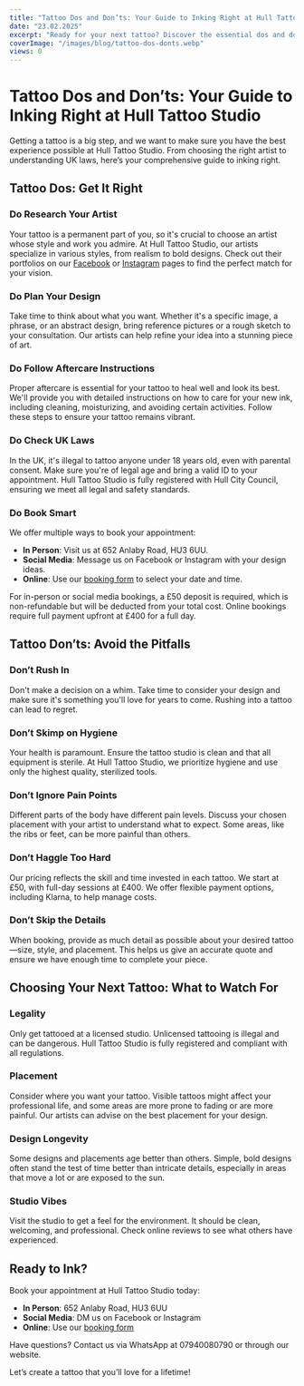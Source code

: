 ```yaml
---
title: "Tattoo Dos and Don’ts: Your Guide to Inking Right at Hull Tattoo Studio"
date: "23.02.2025"
excerpt: "Ready for your next tattoo? Discover the essential dos and don’ts of tattooing, UK laws you need to know, and tips for picking the perfect piece at Hull Tattoo Studio."
coverImage: "/images/blog/tattoo-dos-donts.webp"
views: 0
---
```


# Tattoo Dos and Don’ts: Your Guide to Inking Right at Hull Tattoo Studio

Getting a tattoo is a big step, and we want to make sure you have the best experience possible at Hull Tattoo Studio. From choosing the right artist to understanding UK laws, here’s your comprehensive guide to inking right.

## Tattoo Dos: Get It Right

### Do Research Your Artist

Your tattoo is a permanent part of you, so it's crucial to choose an artist whose style and work you admire. At Hull Tattoo Studio, our artists specialize in various styles, from realism to bold designs. Check out their portfolios on our [Facebook](https://www.facebook.com/hulltattoostudio) or [Instagram](https://www.instagram.com/hull_tattoo_studio) pages to find the perfect match for your vision.

### Do Plan Your Design

Take time to think about what you want. Whether it's a specific image, a phrase, or an abstract design, bring reference pictures or a rough sketch to your consultation. Our artists can help refine your idea into a stunning piece of art.

### Do Follow Aftercare Instructions

Proper aftercare is essential for your tattoo to heal well and look its best. We'll provide you with detailed instructions on how to care for your new ink, including cleaning, moisturizing, and avoiding certain activities. Follow these steps to ensure your tattoo remains vibrant.

### Do Check UK Laws

In the UK, it's illegal to tattoo anyone under 18 years old, even with parental consent. Make sure you're of legal age and bring a valid ID to your appointment. Hull Tattoo Studio is fully registered with Hull City Council, ensuring we meet all legal and safety standards.

### Do Book Smart

We offer multiple ways to book your appointment:
- **In Person**: Visit us at 652 Anlaby Road, HU3 6UU.
- **Social Media**: Message us on Facebook or Instagram with your design ideas.
- **Online**: Use our [booking form](https://www.hulltattoostudio.com/mike) to select your date and time.

For in-person or social media bookings, a £50 deposit is required, which is non-refundable but will be deducted from your total cost. Online bookings require full payment upfront at £400 for a full day.

## Tattoo Don’ts: Avoid the Pitfalls

### Don’t Rush In

Don't make a decision on a whim. Take time to consider your design and make sure it's something you'll love for years to come. Rushing into a tattoo can lead to regret.

### Don’t Skimp on Hygiene

Your health is paramount. Ensure the tattoo studio is clean and that all equipment is sterile. At Hull Tattoo Studio, we prioritize hygiene and use only the highest quality, sterilized tools.

### Don’t Ignore Pain Points

Different parts of the body have different pain levels. Discuss your chosen placement with your artist to understand what to expect. Some areas, like the ribs or feet, can be more painful than others.

### Don’t Haggle Too Hard

Our pricing reflects the skill and time invested in each tattoo. We start at £50, with full-day sessions at £400. We offer flexible payment options, including Klarna, to help manage costs.

### Don’t Skip the Details

When booking, provide as much detail as possible about your desired tattoo—size, style, and placement. This helps us give an accurate quote and ensure we have enough time to complete your piece.

## Choosing Your Next Tattoo: What to Watch For

### Legality

Only get tattooed at a licensed studio. Unlicensed tattooing is illegal and can be dangerous. Hull Tattoo Studio is fully registered and compliant with all regulations.

### Placement

Consider where you want your tattoo. Visible tattoos might affect your professional life, and some areas are more prone to fading or are more painful. Our artists can advise on the best placement for your design.

### Design Longevity

Some designs and placements age better than others. Simple, bold designs often stand the test of time better than intricate details, especially in areas that move a lot or are exposed to the sun.

### Studio Vibes

Visit the studio to get a feel for the environment. It should be clean, welcoming, and professional. Check online reviews to see what others have experienced.

## Ready to Ink?

Book your appointment at Hull Tattoo Studio today:
- **In Person**: 652 Anlaby Road, HU3 6UU
- **Social Media**: DM us on Facebook or Instagram
- **Online**: Use our [booking form](https://www.hulltattoostudio.com/mike)

Have questions? Contact us via WhatsApp at 07940080790 or through our website.

Let’s create a tattoo that you’ll love for a lifetime!